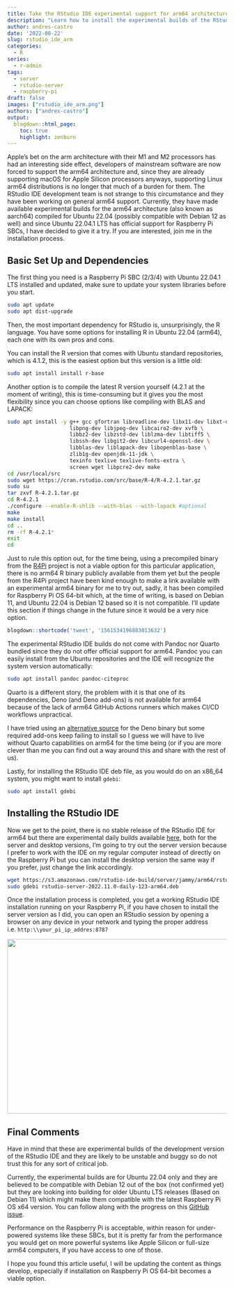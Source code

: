 ```yaml
---
title: Take the RStudio IDE experimental support for arm64 architectures out for a spin
description: "Learn how to install the experimental builds of the RStudio IDE for arm64 on a Raspberry Pi SBC (currently only for Ubuntu 22.04)."
author: andres-castro
date: '2022-08-22'
slug: rstudio_ide_arm
categories:
  - R
series: 
  - r-admin
tags:
  - server
  - rstudio-server
  - raspberry-pi
draft: false
images: ["rstudio_ide_arm.png"]
authors: ["andres-castro"]
output:
  blogdown::html_page:
    toc: true
    highlight: zenburn
---
```


Apple's bet on the arm architecture with their M1 and M2 processors has had an interesting side effect, developers of mainstream software are now forced to support the arm64 architecture and, since they are already supporting macOS for Apple Silicon processors anyways, supporting Linux arm64 distributions is no longer that much of a burden for them. The RStudio IDE development team is not strange to this circumstance and they have been working on general arm64 support. Currently, they have made available experimental builds for the arm64 architecture (also known as aarch64) compiled for Ubuntu 22.04 (possibly compatible with Debian 12 as well) and since Ubuntu 22.04.1 LTS has official support for Raspberry Pi SBCs, I have decided to give it a try. If you are interested, join me in the installation process.

## Basic Set Up and Dependencies

The first thing you need is a Raspberry Pi SBC (2/3/4) with Ubuntu 22.04.1 LTS installed and updated, make sure to update your system libraries before you start.

```bash
sudo apt update
sudo apt dist-upgrade
```

Then, the most important dependency for RStudio is, unsurprisingly, the R language. You have some options for installing R in Ubuntu 22.04 (arm64), each one with its own pros and cons.

You can install the R version that comes with Ubuntu standard repositories, which is 4.1.2, this is the easiest option but this version is a little old:

```bash
sudo apt install install r-base
```

Another option is to compile the latest R version yourself (4.2.1 at the moment of writing), this is time-consuming but it gives you the most flexibility since you can choose options like compiling with BLAS and LAPACK:

```bash
sudo apt install -y g++ gcc gfortran libreadline-dev libx11-dev libxt-dev \
                    libpng-dev libjpeg-dev libcairo2-dev xvfb \
                    libbz2-dev libzstd-dev liblzma-dev libtiff5 \
                    libssh-dev libgit2-dev libcurl4-openssl-dev \
                    libblas-dev liblapack-dev libopenblas-base \
                    zlib1g-dev openjdk-11-jdk \
                    texinfo texlive texlive-fonts-extra \
                    screen wget libpcre2-dev make 
cd /usr/local/src
sudo wget https://cran.rstudio.com/src/base/R-4/R-4.2.1.tar.gz
sudo su
tar zxvf R-4.2.1.tar.gz
cd R-4.2.1
./configure --enable-R-shlib --with-blas --with-lapack #optional
make
make install
cd ..
rm -rf R-4.2.1*
exit
cd
```

Just to rule this option out, for the time being, using a precompiled binary from the [R4Pi](https://r4pi.org/ "R for the Raspberry Pi") project is not a viable option for this particular application, there is no arm64 R binary publicly available from them yet but the people from the R4Pi project have been kind enough to make a link available with an experimental arm64 binary for me to try out, sadly, it has been compiled for Raspberry Pi OS 64-bit which, at the time of writing, is based on Debian 11, and Ubuntu 22.04 is Debian 12 based so it is not compatible. I'll update this section if things change in the future since it would be a very nice option.

```r
blogdown::shortcode('tweet', '1561534196883013632')
```

The experimental RStudio IDE builds do not come with Pandoc nor Quarto bundled since they do not offer official support for arm64. Pandoc you can easily install from the Ubuntu repositories and the IDE will recognize the system version automatically:

```bash
sudo apt install pandoc pandoc-citeproc
```

Quarto is a different story, the problem with it is that one of its dependencies, Deno (and Deno add-ons) is not available for arm64 because of the lack of arm64 GitHub Actions runners which makes CI/CD workflows unpractical.

I have tried using an [alternative source](https://github.com/LukeChannings/deno-arm64) for the Deno binary but some required add-ons keep failing to install so I guess we will have to live without Quarto capabilities on arm64 for the time being (or if you are more clever than me you can find out a way around this and share with the rest of us).

Lastly, for installing the RStudio IDE deb file, as you would do on an x86_64 system, you might want to install `gdebi`:

```bash
sudo apt install gdebi
```

## Installing the RStudio IDE

Now we get to the point, there is no stable release of the RStudio IDE for arm64 but there are experimental daily builds available [here](https://dailies.rstudio.com/rstudio/elsbeth-geranium/), both for the server and desktop versions, I'm going to try out the server version because I prefer to work with the IDE on my regular computer instead of directly on the Raspberry Pi but you can install the desktop version the same way if you prefer, just change the link accordingly.

```bash
wget https://s3.amazonaws.com/rstudio-ide-build/server/jammy/arm64/rstudio-server-2022.11.0-daily-123-arm64.deb
sudo gdebi rstudio-server-2022.11.0-daily-123-arm64.deb
```

Once the installation process is completed, you get a working RStudio IDE installation running on your Raspberry Pi, if you have chosen to install the server version as I did, you can open an RStudio session by opening a browser on any device in your network and typing the proper address i.e. `http:\\your_pi_ip_addres:8787`

![](/post/2022-08-20-rstudio_ide_arm.en_files/rstudio_ide.jpg){width=800px height=400px}

## Final Comments

Have in mind that these are experimental builds of the development version of the RStudio IDE and they are likely to be unstable and buggy so do not trust this for any sort of critical job.

Currently, the experimental builds are for Ubuntu 22.04 only and they are believed to be compatible with Debian 12 out of the box (not confirmed yet) but they are looking into building for older Ubuntu LTS releases (Based on Debian 11) which might make them compatible with the latest Raspberry Pi OS x64 version. You can follow along with the progress on this [GitHub issue](https://github.com/rstudio/rstudio/issues/8809).

Performance on the Raspberry Pi is acceptable, within reason for under-powered systems like these SBCs, but it is pretty far from the performance you would get on more powerful systems like Apple Silicon or full-size arm64 computers, if you have access to one of those.

I hope you found this article useful, I will be updating the content as things develop, especially if installation on Raspberry Pi OS 64-bit becomes a viable option.
